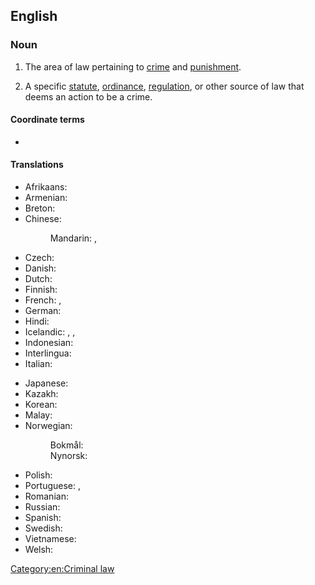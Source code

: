 ==English==
{{wikipedia}}

===Noun===
{{en-noun|~}}

# {{lb|en|legal}} The area of law pertaining to [[crime]] and [[punishment]].
# {{lb|en|legal}} A specific [[statute]], [[ordinance]], [[regulation]], or other source of law that deems an action to be a crime.

====Coordinate terms====
* {{l|en|civil law}}

====Translations====
{{trans-top|area of law}}
* Afrikaans: {{t|af|strafreg}}
* Armenian: {{t+|hy|քրեական իրավունք}}
* Breton: {{t|br|gwir kastizel|m}}
* Chinese:
*: Mandarin: {{t+|cmn|刑法|tr=xíngfǎ|sc=Hani}}, {{t+|cmn|刑事法|tr=xíngshìfǎ|sc=Hani}}
* Czech: {{t|cs|trestní právo|n}}
* Danish: {{t|da|strafferet|c}}
* Dutch: {{t+|nl|strafrecht|n}}
* Finnish: {{t+|fi|rikosoikeus}}
* French: {{t+|fr|droit pénal|m}}, {{t|fr|droit criminel|m}}
* German: {{t+|de|Strafrecht|n}}
* Hindi: {{t|hi|अपराधिक कानून}}
* Icelandic: {{t|is|hegningarlög|n-p}}, {{t|is|refsilög|n-p}}, {{t|is|refsiréttur|m}}
* Indonesian: {{t+|id|hukum pidana}}
* Interlingua: {{t|ia|derecto criminal}}
* Italian: {{t+|it|diritto penale}}
{{trans-mid}}
* Japanese: {{t+|ja|刑法|tr=[[けいほう]] keihō|sc=Jpan}}
* Kazakh: {{t|kk|қылмыстық құқық}}
* Korean: {{t+|ko|형법(刑法)}}
* Malay: {{t|ms|undang-undang jenayah}}
* Norwegian:
*: Bokmål: {{t|nb|strafferett|m}}
*: Nynorsk: {{t|nn|strafferett|m}}
* Polish: {{t+|pl|prawo karne|n}}
* Portuguese: {{t+|pt|direito penal|m}}, {{t|pt|direito criminal|m}}
* Romanian: {{t+|ro|drept penal|n}}
* Russian: {{t|ru|уголо́вное пра́во|n}}
* Spanish: {{t|es|derecho penal|m}}
* Swedish: {{t+|sv|straffrätt}}
* Vietnamese: {{t|vi|luật hình sự}}
* Welsh: {{t|cy|cyfraith trosedd|f}}
{{trans-bottom}}

[[Category:en:Criminal law]]